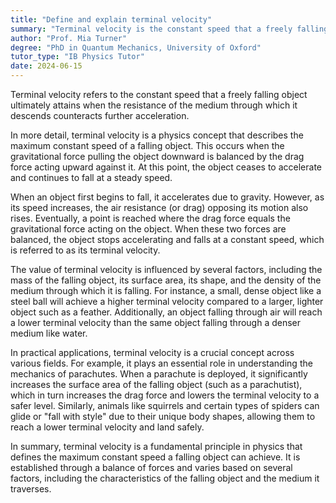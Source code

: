 ```yaml
---
title: "Define and explain terminal velocity"
summary: "Terminal velocity is the constant speed that a freely falling object eventually reaches when the resistance of the medium through which it is falling prevents further acceleration."
author: "Prof. Mia Turner"
degree: "PhD in Quantum Mechanics, University of Oxford"
tutor_type: "IB Physics Tutor"
date: 2024-06-15
---
```


Terminal velocity refers to the constant speed that a freely falling object ultimately attains when the resistance of the medium through which it descends counteracts further acceleration.

In more detail, terminal velocity is a physics concept that describes the maximum constant speed of a falling object. This occurs when the gravitational force pulling the object downward is balanced by the drag force acting upward against it. At this point, the object ceases to accelerate and continues to fall at a steady speed.

When an object first begins to fall, it accelerates due to gravity. However, as its speed increases, the air resistance (or drag) opposing its motion also rises. Eventually, a point is reached where the drag force equals the gravitational force acting on the object. When these two forces are balanced, the object stops accelerating and falls at a constant speed, which is referred to as its terminal velocity.

The value of terminal velocity is influenced by several factors, including the mass of the falling object, its surface area, its shape, and the density of the medium through which it is falling. For instance, a small, dense object like a steel ball will achieve a higher terminal velocity compared to a larger, lighter object such as a feather. Additionally, an object falling through air will reach a lower terminal velocity than the same object falling through a denser medium like water.

In practical applications, terminal velocity is a crucial concept across various fields. For example, it plays an essential role in understanding the mechanics of parachutes. When a parachute is deployed, it significantly increases the surface area of the falling object (such as a parachutist), which in turn increases the drag force and lowers the terminal velocity to a safer level. Similarly, animals like squirrels and certain types of spiders can glide or "fall with style" due to their unique body shapes, allowing them to reach a lower terminal velocity and land safely.

In summary, terminal velocity is a fundamental principle in physics that defines the maximum constant speed a falling object can achieve. It is established through a balance of forces and varies based on several factors, including the characteristics of the falling object and the medium it traverses.
    